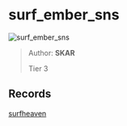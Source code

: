 
# surf_ember_sns

![surf_ember_sns](https://raw.githubusercontent.com/Sayt123/SurfMapPics/Maps-and-bonuses/csgo/surf_ember_sns.jpg)

> Author: **SKAR**
>
> Tier 3

## Records

[surfheaven](https://surfheaven.eu/map/surf_ember_sns)
